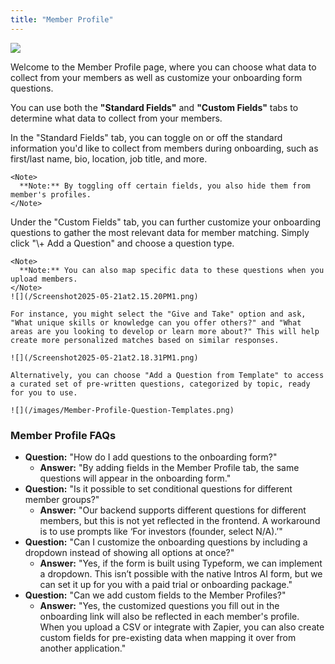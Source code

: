 ```yaml
---
title: "Member Profile"
---
```



![](/Screenshot2025-05-21at2.15.13PM1.png)

Welcome to the Member Profile page, where you can choose what data to collect from your members as well as customize your onboarding form questions.

You can use both the **"Standard Fields"** and **"Custom Fields"** tabs to determine what data to collect from your members.

<Tabs>
  <Tab title="Standard Fields">
    In the "Standard Fields" tab, you can toggle on or off the standard information you'd like to collect from members during onboarding, such as first/last name, bio, location, job title, and more.

    <Note>
      **Note:** By toggling off certain fields, you also hide them from member's profiles.
    </Note>
  </Tab>
  <Tab title="Custom Fields">
    Under the "Custom Fields" tab, you can further customize your onboarding questions to gather the most relevant data for member matching. Simply click "\+ Add a Question" and choose a question type.

    <Note>
      **Note:** You can also map specific data to these questions when you upload members.
    </Note>
    ![](/Screenshot2025-05-21at2.15.20PM1.png)

    For instance, you might select the "Give and Take" option and ask, "What unique skills or knowledge can you offer others?" and "What areas are you looking to develop or learn more about?" This will help create more personalized matches based on similar responses.

    ![](/Screenshot2025-05-21at2.18.31PM1.png)

    Alternatively, you can choose "Add a Question from Template" to access a curated set of pre-written questions, categorized by topic, ready for you to use.

    ![](/images/Member-Profile-Question-Templates.png)
  </Tab>
</Tabs>

### **Member Profile FAQs**

- **Question:** "How do I add questions to the onboarding form?"
  - **Answer:** "By adding fields in the Member Profile tab, the same questions will appear in the onboarding form."
- **Question:** "Is it possible to set conditional questions for different member groups?"
  - **Answer:** "Our backend supports different questions for different members, but this is not yet reflected in the frontend. A workaround is to use prompts like ‘For investors (founder, select N/A).’"
- **Question:** "Can I customize the onboarding questions by including a dropdown instead of showing all options at once?"
  - **Answer:** "Yes, if the form is built using Typeform, we can implement a dropdown. This isn’t possible with the native Intros AI form, but we can set it up for you with a paid trial or onboarding package."
- **Question:** "Can we add custom fields to the Member Profiles?"
  - **Answer:** "Yes, the customized questions you fill out in the onboarding link will also be reflected in each member's profile. When you upload a CSV or integrate with Zapier, you can also create custom fields for pre-existing data when mapping it over from another application."